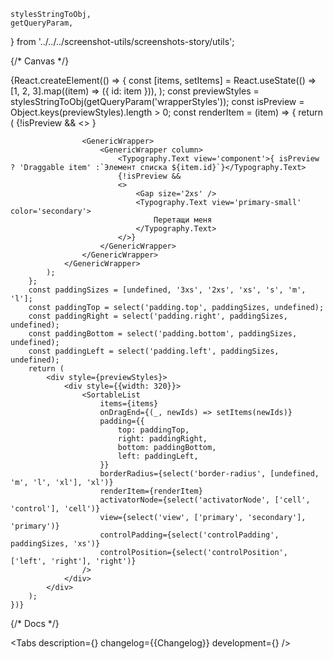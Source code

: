 
    stylesStringToObj,
    getQueryParam,
} from '../../../screenshot-utils/screenshots-story/utils';

<Meta title='Components/SortableList' component={SortableList} id='SortableList' />

{/* Canvas */}

<Story name='SortableList'>
    {React.createElement(() => {
        const [items, setItems] = React.useState(() =>
            [1, 2, 3].map((item) => ({ id: item })),
        );
        const previewStyles = stylesStringToObj(getQueryParam('wrapperStyles'));
        const isPreview = Object.keys(previewStyles).length > 0;
        const renderItem = (item) => {
            return (
                <GenericWrapper alignItems='center' padding={{ top: 's', bottom: 's', left: 'm' }}>
                    {!isPreview && 
                        <>
                            <GenericWrapper>
                                <SuperEllipse size={48}>
                                    <DiamondsMIcon aria-label='diamonds' />
                                </SuperEllipse>
                            </GenericWrapper> 
                            <Gap size='m' direction='horizontal' />
                        </>
                    }
                    
                    <GenericWrapper>
                        <GenericWrapper column>
                            <Typography.Text view='component'>{ isPreview ? 'Draggable item' :`Элемент списка ${item.id}`}</Typography.Text>
                            {!isPreview && 
                            <>
                                <Gap size='2xs' />
                                <Typography.Text view='primary-small' color='secondary'>
                                    Перетащи меня
                                </Typography.Text>
                            </>}
                        </GenericWrapper>
                    </GenericWrapper>
                </GenericWrapper>
            );
        };
        const paddingSizes = [undefined, '3xs', '2xs', 'xs', 's', 'm', 'l'];
        const paddingTop = select('padding.top', paddingSizes, undefined);
        const paddingRight = select('padding.right', paddingSizes, undefined);
        const paddingBottom = select('padding.bottom', paddingSizes, undefined);
        const paddingLeft = select('padding.left', paddingSizes, undefined);
        return (
            <div style={previewStyles}>
                <div style={{width: 320}}>
                    <SortableList
                        items={items}
                        onDragEnd={(_, newIds) => setItems(newIds)}
                        padding={{
                            top: paddingTop,
                            right: paddingRight,
                            bottom: paddingBottom,
                            left: paddingLeft,
                        }}
                        borderRadius={select('border-radius', [undefined, 'm', 'l', 'xl'], 'xl')}
                        renderItem={renderItem}
                        activatorNode={select('activatorNode', ['cell', 'control'], 'cell')}
                        view={select('view', ['primary', 'secondary'], 'primary')}
                        controlPadding={select('controlPadding', paddingSizes, 'xs')}
                        controlPosition={select('controlPosition', ['left', 'right'], 'right')}
                    />
                </div>
            </div>
        );
    })}
</Story>

{/* Docs */}

<ComponentHeader
    name='SortableList'
    version={packageJson.version}
    package='@alfalab/core-components/sortable-list'
    children='Список перетаскиваемых элементов'
/>

<Tabs
    description={<Description />}
    changelog={<Markdown>{Changelog}</Markdown>}
    development={<Development />}
/>

